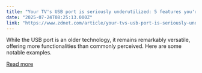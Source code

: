 ```yaml
---
title: "Your TV's USB port is seriously underutilized: 5 features you're not taking advantage of"
date: "2025-07-24T08:25:13.000Z"
link: "https://www.zdnet.com/article/your-tvs-usb-port-is-seriously-underutilized-5-features-youre-not-taking-advantage-of/"
---
```


While the USB port is an older technology, it remains remarkably versatile, offering more functionalities than commonly perceived. Here are some notable examples.

[Read more](https://www.zdnet.com/article/your-tvs-usb-port-is-seriously-underutilized-5-features-youre-not-taking-advantage-of/)
